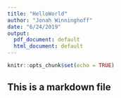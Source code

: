 ```yaml
---
title: "HelloWorld"
author: "Jonah Winninghoff"
date: "6/24/2019"
output:
  pdf_document: default
  html_document: default
---
```


```r
knitr::opts_chunk$set(echo = TRUE)
```

## This is a markdown file
